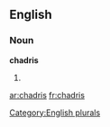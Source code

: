 ==English==

===Noun===
'''chadris'''

# {{plural of|[[chadri]]}}

[[Category:English plurals]]

[[ar:chadris]]
[[fr:chadris]]